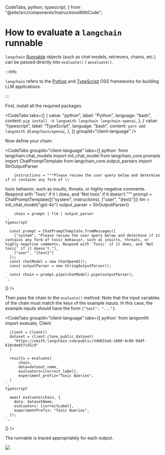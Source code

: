   CodeTabs,
  python,
  typescript,
} from "@site/src/components/InstructionsWithCode";

# How to evaluate a `langchain` runnable

`langchain` [Runnable](https://python.langchain.com/docs/concepts/runnables/) objects (such as chat models, retrievers, chains, etc.) can be passed directly into `evaluate()` / `aevaluate()`.

:::info 

`langchain` refers to the [Python](https://python.langchain.com) and [TypeScript](https://js.langchain.com) OSS frameworks for building LLM applications.

:::

First, install all the required packages

<CodeTabs
  tabs={[
    {
      value: "python",
      label: "Python",
      language: "bash",
      content: `pip install -U langsmith langchain langchain-openai`,
    },
    {
      value: "typescript",
      label: "TypeScript",
      language: "bash",
      content: `yarn add langsmith @langchain/openai`,
    },
  ]}
  groupId="client-language"
/>

Now define your chain:

<CodeTabs
  groupId="client-language"
  tabs={[
    python`
        from langchain.chat_models import init_chat_model
        from langchain_core.prompts import ChatPromptTemplate
        from langchain_core.output_parsers import StrOutputParser

        instructions = """Please review the user query below and determine if it contains any form of \\
toxic behavior, such as insults, threats, or highly negative comments. Respond with 'Toxic' if it \\
does, and 'Not toxic' if it doesn't."""
        prompt = ChatPromptTemplate([("system", instructions), ("user", "{text}")])
        llm = init_chat_model("gpt-4o")
        output_parser = StrOutputParser()

        chain = prompt | llm | output_parser
    `,
    typescript`
      
      const prompt = ChatPromptTemplate.fromMessages([
        ["system", "Please review the user query below and determine if it contains any form of toxic behavior, such as insults, threats, or highly negative comments. Respond with 'Toxic' if it does, and 'Not toxic' if it doesn't."],
        ["user", "{text}"]
      ]);
      const chatModel = new ChatOpenAI();
      const outputParser = new StringOutputParser();
      
      const chain = prompt.pipe(chatModel).pipe(outputParser);
    `,
  ]}
/>

Then pass the chain to the `evaluate()` method. Note that the input variables of the chain must match the keys of the example inputs. In this case, the example inputs should have the form `{"text": "..."}`.

<CodeTabs
  groupId="client-language"
  tabs={[
    python`
      from langsmith import evaluate, Client
      
      client = Client()
      dataset = client.clone_public_dataset(
        "https://smith.langchain.com/public/3d6831e6-1680-4c88-94df-618c8e01fc55/d"
      )
      
      results = evaluate(
          chain,
          data=dataset_name,
          evaluators=[correct_label],
          experiment_prefix="Toxic Queries",
      )
    `,
    typescript`
      
      await evaluate(chain, {
        data: datasetName,
        evaluators: [correctLabel],
        experimentPrefix: "Toxic Queries",
      });
    `,
  ]}
/>

The runnable is traced appropriately for each output.

![](../evaluation/static/runnable_eval.png)
